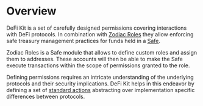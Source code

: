 # Overview

DeFi Kit is a set of carefully designed permissions covering interactions with DeFi protocols.
In combination with [Zodiac Roles](https://github.com/gnosisguild/zodiac-modifier-roles) they allow enforcing safe treasury management practices for funds held in a [Safe](https://safe.global).

Zodiac Roles is a Safe module that allows to define custom roles and assign them to addresses.
These accounts will then be able to make the Safe execute transactions within the scope of permissions granted to the role.

Defining permissions requires an intricate understanding of the underlying protocols and their security implications.
DeFi Kit helps in this endeavor by defining a set of [standard actions](/learn/actions) abstracting over implementation specific differences between protocols.
